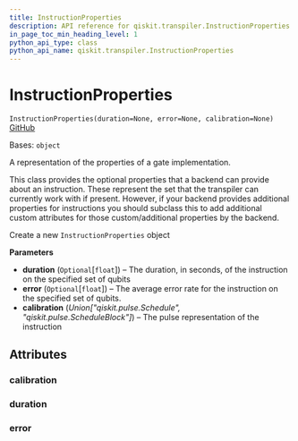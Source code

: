 ```yaml
---
title: InstructionProperties
description: API reference for qiskit.transpiler.InstructionProperties
in_page_toc_min_heading_level: 1
python_api_type: class
python_api_name: qiskit.transpiler.InstructionProperties
---
```


# InstructionProperties

<span id="qiskit.transpiler.InstructionProperties" />

`InstructionProperties(duration=None, error=None, calibration=None)` [GitHub](https://github.com/qiskit/qiskit/tree/stable/0.20/qiskit/transpiler/target.py "view source code")

Bases: `object`

A representation of the properties of a gate implementation.

This class provides the optional properties that a backend can provide about an instruction. These represent the set that the transpiler can currently work with if present. However, if your backend provides additional properties for instructions you should subclass this to add additional custom attributes for those custom/additional properties by the backend.

Create a new `InstructionProperties` object

**Parameters**

*   **duration** (`Optional`\[`float`]) – The duration, in seconds, of the instruction on the specified set of qubits
*   **error** (`Optional`\[`float`]) – The average error rate for the instruction on the specified set of qubits.
*   **calibration** (*Union\["qiskit.pulse.Schedule", "qiskit.pulse.ScheduleBlock"]*) – The pulse representation of the instruction

## Attributes

<span id="qiskit.transpiler.InstructionProperties.calibration" />

### calibration

<span id="qiskit.transpiler.InstructionProperties.duration" />

### duration

<span id="qiskit.transpiler.InstructionProperties.error" />

### error

